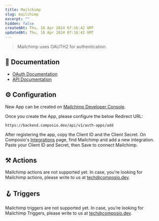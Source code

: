 ```yaml
---
title: Mailchimp
slug: mailchimp
excerpt: ""
hidden: false
createdAt: Thu, 18 Apr 2024 07:16:42 GMT
updatedAt: Thu, 18 Apr 2024 07:16:42 GMT
--- 
```

> Mailchimp uses OAUTH2 for authentication.
## 📔 Documentation

- [OAuth Documentation](https://mailchimp.com/developer/marketing/guides/access-user-data-oauth-2/)
- [API Documentation](https://mailchimp.com/developer/marketing/api/)

## ⚙️ Configuration

<Tip>New App can be created on [Mailchimp Developer Console](https://us1.admin.mailchimp.com/account/oauth2/).</Tip>

Once you create the App, please configure the below Redirect URL:


```
https://backend.composio.dev/api/v1/auth-apps/add
```

After registering the app, copy the Client ID and the Client Secret. On Composio's [Integrations](https://app.composio.dev/apps) page, find Mailchimp and add a new integration. Paste your Client ID and Secret, then Save to connect Mailchimp.


## ⚒️ Actions

Mailchimp actions are not supported yet. In case, you’re looking for Mailchimp actions, please write to us at tech@composio.dev.

## 🪝 Triggers

Mailchimp triggers are not supported yet. In case, you’re looking for Mailchimp Triggers, please write to us at tech@composio.dev.
